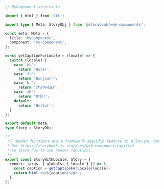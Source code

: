 ```ts
// MyComponent.stories.ts

import { html } from 'lit';

import type { Meta, StoryObj } from '@storybook/web-components';

const meta: Meta = {
  title: 'MyComponent',
  component: 'my-component',
};

const getCaptionForLocale = (locale) => {
  switch (locale) {
    case 'es':
      return 'Hola!';
    case 'fr':
      return 'Bonjour!';
    case 'kr':
      return '안녕하세요!';
    case 'zh':
      return '你好!';
    default:
      return 'Hello!';
  }
};

export default meta;
type Story = StoryObj;

/*
 *👇 Render functions are a framework specific feature to allow you control on how the component renders.
 * See https://storybook.js.org/docs/web-components/api/csf
 * to learn how to use render functions.
 */
export const StoryWithLocale: Story = {
  render: (args, { globals: { locale } }) => {
    const caption = getCaptionForLocale(locale);
    return html`<p>${caption}</p>`;
  },
};
```
